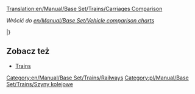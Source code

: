 [[Translation:en/Manual/Base Set/Trains/Carriages Comparison]]

''Wrócić do [[en/Manual/Base Set/Vehicle comparison charts]]''{{en/Manual/-right}}

<!--{{TrainCarriageHeader}}-->{{pl/Manual/Base Set/Trains/NagłówekWagonuKolejowego}}

{{en/Manual/Base Set/Trains/TrainCarriageRow|climate=TSR_
|name=[[pl/Manual/Base Set/Trains/Wagon opancerzony|Armoured Van]] [[File:en/Manual/Base Set/Trains/Armouredvan.png]]
|costGBP=1,494
|costUSD=2,988
|weightEmpty=30
|weightRail=32
|weightMonoRail=33 
|weightMagLev=33
|cargoType=kosztowności/złoto/diamenty
|capacityRail=20 worków
|capacityMonoRail=25 bags
|capacityMagLev=27 bags
}}

{{en/Manual/Base Set/Trains/TrainCarriageRow|
___Y|[[en/Manual/Base Set/Trains/Battery Truck]]|1,148|2,296|18|23|24|25|batteries|22|27|29}}

{{en/Manual/Base Set/Trains/TrainCarriageRow|
___Y|[[en/Manual/Base Set/Trains/Bubble Van]]|1,113|2,226|21|22|22|22|bubbles|20|25|27}}

{{en/Manual/Base Set/Trains/TrainCarriageRow|
___Y|[[en/Manual/Base Set/Trains/Candyfloss Hopper]]|1,042|2,084|20|50|55|57|candyfloss|30 tonnes|35 tonnes|37 tonnes}}

{{en/Manual/Base Set/Trains/TrainCarriageRow|
TS__|[[pl/Manual/Base Set/Trains/Wagon na węgiel|Coal Car]] [[File:en/Manual/Base Set/Trains/Coaltruck.png]]|1,031|2,062|18|48|53|55|węgiel|30 ton|35 tonnes|37 tonnes}}

{{en/Manual/Base Set/Trains/TrainCarriageRow|___Y|[[en/Manual/Base Set/Trains/Cola Tanker]]|1,066|2,132|24|49|54|56|cola|25,000 litres|30,000 litres|32,000 litres}}

{{en/Manual/Base Set/Trains/TrainCarriageRow|
__R_|[[pl/Manual/Base Set/Trains/Wagon na rudę miedzi|Copper Ore Hopper]] [[File:en/Manual/Base Set/Trains/Copperorehopper.png]]|1,048|2,096|19|49|54|56|ruda miedzi|30 ton|35 tonnes|37 tonnes}}

{{en/Manual/Base Set/Trains/TrainCarriageRow|
___Y|[[en/Manual/Base Set/Trains/Fizzy Drink Truck]]|1,130|2,260|18|21|21|22|fizzy drinks|25|30|32}}

{{en/Manual/Base Set/Trains/TrainCarriageRow|
_SR_|[[pl/Manual/Base Set/Trains/Wagon na żywność|Food Van]] [[File:en/Manual/Base Set/Trains/Foodvan.png]]|1,119|2,238|22|47|52|54|żywność|25 ton|30 tonnes|32 tonnes}}

{{en/Manual/Base Set/Trains/TrainCarriageRow|
__R_|[[pl/Manual/Base Set/Trains/Wagon na owoce|Fruit Truck]] [[File:en/Manual/Base Set/Trains/Fruittruck.png]]|1,066|2,132|18|43|48|50|owoc|25 ton|30 tonnes|32 tonnes}}

{{en/Manual/Base Set/Trains/TrainCarriageRow|
TSR_|[[pl/Manual/Base Set/Trains/Wagon towarowy|Goods Van]] [[File:en/Manual/Base Set/Trains/Goodsvan.png]]|1,113|2,226|21|33|36|37|towary|25 skrzyń|30 crates|32 crates}}

{{en/Manual/Base Set/Trains/TrainCarriageRow|
TSR_|[[pl/Manual/Base Set/Trains/Wagon na ziarno|Grain Hopper]] [[File:en/Manual/Base Set/Trains/Grainhopper.png]]|1,066|2,132|19|49|54|56|ziarno|30 tonnes|35 tonnes|37 tonnes}}

{{en/Manual/Base Set/Trains/TrainCarriageRow|
T___|[[pl/Manual/Base Set/Trains/Wagon na rudę żelaza|Iron Ore Hopper]] [[File:en/Manual/Base Set/Trains/Ironorehopper.png]]|1,048|2,096|19|49|54|56|ruda żelaza|30 ton|35 tonnes|37 tonnes}}

{{en/Manual/Base Set/Trains/TrainCarriageRow|
TS__|[[pl/Manual/Base Set/Trains/Wagon na żywiec|Livestock Van]] [[File:en/Manual/Base Set/Trains/Livestockvan.png]]|1,125|2,250|20|24|25|26|żywiec|25 sztuk|30 items|32 items}}

{{en/Manual/Base Set/Trains/TrainCarriageRow|
TSRY|[[pl/Manual/Base Set/Trains/Wagon pocztowy|Mail Van]] [[File:en/Manual/Base Set/Trains/Mailvan.png]]|1,335|2,670|21|28|29|30|poczta|30 toreb|35 bags|37 bags}}

{{en/Manual/Base Set/Trains/TrainCarriageRow|
TSR_|[[pl/Manual/Base Set/Trains/Cysterna na ropę|Oil Tanker]] [[File:en/Manual/Base Set/Trains/Oiltanker car.png]]|1,171|2,342|24|54|59|61|nafta|30,000|35,000|37,000 litrów}}

{{en/Manual/Base Set/Trains/TrainCarriageRow|
_S__|[[pl/Manual/Base Set/Trains/Wagon na papier|Paper Truck]] [[File:en/Manual/Base Set/Trains/Papertruck.png]]|1,148|2,296|18|38|43|45|papier|20 ton|25 tonnes|27 tonnes}}

{{en/Manual/Base Set/Trains/TrainCarriageRow|
TSRY|[[pl/Manual/Base Set/Trains/Przewóz pasażerski|Passenger Carriage]] [[File:en/Manual/Base Set/Trains/Passengercarriage.png]]|1,447|2,894|25|27|27|27|pasażerowie|40|45|47}}

{{en/Manual/Base Set/Trains/TrainCarriageRow|
___Y|[[en/Manual/Base Set/Trains/Plastic Truck]]|1,119|2,238|18|48|53|55|plastic|30,000 litres|35,000 litres|37,000 litres}}

{{en/Manual/Base Set/Trains/TrainCarriageRow|
__R_|[[pl/Manual/Base Set/Trains/Wagon na kauczuk|Rubber Truck]] [[File:en/Manual/Base Set/Trains/Rubbertruck.png]]|1,083|2,166|19|40|45|47|kauczuk|21,000 litrów|26,000 litrów|28,000 litrów}}

{{en/Manual/Base Set/Trains/TrainCarriageRow|
T___|[[pl/Manual/Base Set/Trains/Wagon na stal|Steel Truck]] [[File:en/Manual/Base Set/Trains/Steeltruck.png]]|1,148|2,296|18|38|43|45|stal|20 ton|25 ton|27 ton}}

{{en/Manual/Base Set/Trains/TrainCarriageRow|
___Y|[[en/Manual/Base Set/Trains/Sugar Truck]]|1,031|2,062|19|49|54|56|sugar|30 tonnes|35 tonnes|37 tonnes}}

{{en/Manual/Base Set/Trains/TrainCarriageRow|
___Y|[[en/Manual/Base Set/Trains/Sweet Van]]|1,060|2,120|21|28|30|31|sweets|25 bags|30 bags|32 bags}}

{{en/Manual/Base Set/Trains/TrainCarriageRow|
___Y|[[en/Manual/Base Set/Trains/Toffee Hopper]]|1,125|2,250|20|50|55|57|toffee|30 tonnes|35 tonnes|37 tonnes}}

{{en/Manual/Base Set/Trains/TrainCarriageRow|
___Y|[[en/Manual/Base Set/Trains/Toy Van]]|1,072|2,144|21|23|24|24|toys|20|25|27}}

{{en/Manual/Base Set/Trains/TrainCarriageRow|
__R_|[[pl/Manual/Base Set/Trains/Cysterna na wodę|Water Tanker]] [[File:en/Manual/Base Set/Trains/Watertanker.png]]|1,166|2,332|25|50|55|57|woda|25,000 litrów|30,000 litrów|32,000 litrów}}

{{en/Manual/Base Set/Trains/TrainCarriageRow|
TSR_|[[pl/Manual/Base Set/Trains/Wagon na drewno|Wood Truck]] [[File:en/Manual/Base Set/Trains/Woodtruck.png]]|1,060|2,120|16|46|51|53|drewno|30 ton|35 ton|37 ton}}

|}

==Zobacz też==
* [[pl/Manual/Pociągi#lista-lokomotyw-i-wagonow|Trains]]

[[Category:en/Manual/Base Set/Trains/Railways]][[Category:pl/Manual/Base Set/Trains/Szyny kolejowe]]